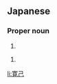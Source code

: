 ==Japanese==
{{ja-kanjitab|ひろ|み}}

===Proper noun===
{{ja-pos|proper|ひろみ}}

# {{given name|male|lang=ja|sort=ひろみ}}

{{ja-pos|proper|よしき}}

# {{given name|male|lang=ja|sort=よしき}}

[[li:寛己]]